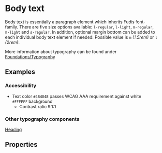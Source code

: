 
<Meta title="Components/Typography/Body Text" />

# Body text

Body text is essentially a paragraph element which inherits Fudis font-family.
There are five size options available: `l-regular`, `l-light`, `m-regular`, `m-light` and `s-regular`.
In addition, optional margin bottom can be added to each individual body text element if needed. Possible value is `m` _(1.5rem)_ or `l` _(2rem)_.

More information about typography can be found under [Foundations/Typography](/docs/foundations-typography--documentation)

## Examples

<Canvas of={BodyTextStories.AllVariants}></Canvas>

### Accessibility

- Text color `#484848` passes WCAG AAA requirement against white `#FFFFFF` background
  - Contrast ratio 9.1:1

### Other typography components

[Heading](/docs/components-typography-heading--heading)

## Properties

<ArgTypes of={BodyTextComponent} />
